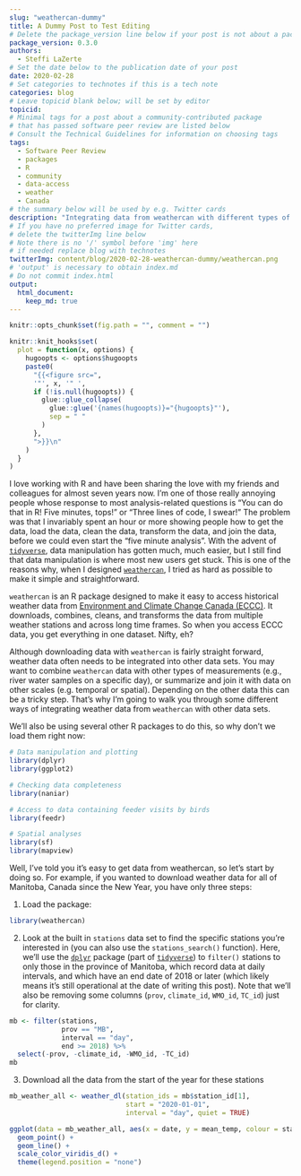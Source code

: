 ```yaml
---
slug: "weathercan-dummy"
title: A Dummy Post to Test Editing
# Delete the package_version line below if your post is not about a package
package_version: 0.3.0
authors:
  - Steffi LaZerte
# Set the date below to the publication date of your post
date: 2020-02-28
# Set categories to technotes if this is a tech note
categories: blog
# Leave topicid blank below; will be set by editor
topicid:
# Minimal tags for a post about a community-contributed package 
# that has passed software peer review are listed below
# Consult the Technical Guidelines for information on choosing tags
tags:
  - Software Peer Review
  - packages
  - R
  - community
  - data-access
  - weather
  - Canada
# the summary below will be used by e.g. Twitter cards
description: "Integrating data from weathercan with different types of data"
# If you have no preferred image for Twitter cards,
# delete the twitterImg line below 
# Note there is no '/' symbol before 'img' here
# if needed replace blog with technotes
twitterImg: content/blog/2020-02-28-weathercan-dummy/weathercan.png
# 'output' is necessary to obtain index.md
# Do not commit index.html
output: 
  html_document:
    keep_md: true
---
```


```r
knitr::opts_chunk$set(fig.path = "", comment = "")

knitr::knit_hooks$set(
  plot = function(x, options) {
    hugoopts <- options$hugoopts
    paste0(
      "{{<figure src=",
      '"', x, '" ',
      if (!is.null(hugoopts)) {
        glue::glue_collapse(
          glue::glue('{names(hugoopts)}="{hugoopts}"'),
          sep = " "
        )
      },
      ">}}\n"
    )
  }
)
```

I love working with R and have been sharing the love with my friends and colleagues for almost seven years now. I'm one of those really annoying people whose response to most analysis-related questions is "You can do that in R! Five minutes, tops!" or "Three lines of code, I swear!" The problem was that I invariably spent an hour or more showing people how to get the data, load the data, clean the data, transform the data, and join the data, before we could even start the "five minute analysis". With the advent of [`tidyverse`](https://www.tidyverse.org), data manipulation has gotten much, much easier, but I still find that data manipulation is where most new users get stuck. This is one of the reasons why, when I designed [`weathercan`](http://github.com/ropensci/weathercan), I tried as hard as possible to make it simple and straightforward.

`weathercan` is an R package designed to make it easy to access historical weather data from [Environment and Climate Change Canada (ECCC)](http://climate.weather.gc.ca/historical_data/search_historic_data_e.html). It downloads, combines, cleans, and transforms the data from multiple weather stations and across long time frames. So when you access ECCC data, you get everything in one dataset. Nifty, eh?

Although downloading data with `weathercan` is fairly straight forward, weather data often needs to be integrated into other data sets. You may want to combine `weathercan` data with other types of measurements (e.g., river water samples on a specific day), or summarize and join it with data on other scales (e.g. temporal or spatial). Depending on the other data this can be a tricky step. That's why I'm going to walk you through some different ways of integrating weather data from `weathercan` with other data sets.

We'll also be using several other R packages to do this, so why don't we load them right now:

```r
# Data manipulation and plotting
library(dplyr)
library(ggplot2)

# Checking data completeness
library(naniar)

# Access to data containing feeder visits by birds
library(feedr)

# Spatial analyses
library(sf)
library(mapview)
```

Well, I've told you it's easy to get data from weathercan, so let's start by doing so. For example, if you wanted to download weather data for all of Manitoba, Canada since the New Year, you have only three steps:

1) Load the package:

```r
library(weathercan)
```

2) Look at the built in `stations` data set to find the specific stations you're interested in (you can also use the `stations_search()` function). Here, we'll use the [`dplyr`](http://dplyr.tidyverse.org/) package (part of [`tidyverse`](https://www.tidyverse.org)) to `filter()` stations to only those in the province of Manitoba, which record data at daily intervals, and which have an end date of 2018 or later (which likely means it's still operational at the date of writing this post). Note that we'll also be removing some columns (`prov`, `climate_id`, `WMO_id`, `TC_id`) just for clarity.

```r
mb <- filter(stations, 
             prov == "MB",
             interval == "day",
             end >= 2018) %>%
  select(-prov, -climate_id, -WMO_id, -TC_id)
mb
```

3) Download all the data from the start of the year for these stations

```r
mb_weather_all <- weather_dl(station_ids = mb$station_id[1], 
                             start = "2020-01-01", 
                             interval = "day", quiet = TRUE)
```


```r
ggplot(data = mb_weather_all, aes(x = date, y = mean_temp, colour = station_name)) +
  geom_point() +
  geom_line() +
  scale_color_viridis_d() +
  theme(legend.position = "none")
```
